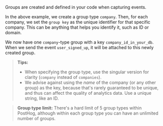 Groups are created and defined in your code when capturing events. 


<JSGroupEventCodeSnippet />

In the above example, we create a group type `company`. Then, for each company, we set the `group key` as the unique identifier for that specific company. This can be anything that helps you identify it, such as ID or domain.

We now have one `company`-type group with a key `company_id_in_your_db`. When we send the event `user_signed_up`, it will be attached to this newly created group.

> **Tips:**
> - When specifying the group type, use the singular version for clarity (`company` instead of `companies`).
> - We advise against using the _name_ of the company (or any other group) as the key, because that's rarely guaranteed to be unique, and thus can affect the quality of analytics data. Use a unique string, like an ID.

> **Group type limit:** There's a hard limit of 5 group types within PostHog, although within each group type you can have an unlimited number of groups.

